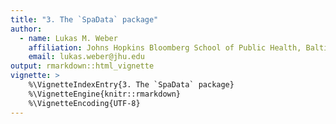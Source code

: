 ```yaml
---
title: "3. The `SpaData` package"
author: 
  - name: Lukas M. Weber
    affiliation: Johns Hopkins Bloomberg School of Public Health, Baltimore, USA
    email: lukas.weber@jhu.edu
output: rmarkdown::html_vignette
vignette: >
    %\VignetteIndexEntry{3. The `SpaData` package}
    %\VignetteEngine{knitr::rmarkdown}
    %\VignetteEncoding{UTF-8}
---
```




